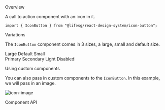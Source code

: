 
<Meta title="General/IconButton" component={IconButton} />

<Title>Icon Button</Title>

<Secondary>Overview</Secondary>

A call to action component with an icon in it.

```tsx
import { IconButton } from "@lifesg/react-design-system/icon-button";
```

<Canvas>
    <Story name="IconButton">
        <IconButton>
            <LockIcon />
        </IconButton>
    </Story>
</Canvas>

<Heading3>Variations</Heading3>

The `IconButton` component comes in 3 sizes, a large, small and default size.

<Preview>
    <Story name="Variations">
        <ContainerWrapper>
            <Container>
                <span />
                <span>Large</span>
                <span>Default</span>
                <span>Small</span>
            </Container>
            <br />
            <Container>
                <label>Primary</label>
                <IconButton sizeType="large" buttonStyle="primary">
                    <LockIcon />
                </IconButton>
                <IconButton buttonStyle="primary">
                    <LockIcon />
                </IconButton>
                <IconButton sizeType="small" buttonStyle="primary">
                    <LockIcon />
                </IconButton>
            </Container>
            <Container>
                <label>Secondary</label>
                <IconButton sizeType="large" buttonStyle="secondary">
                    <LockIcon />
                </IconButton>
                <IconButton buttonStyle="secondary">
                    <LockIcon />
                </IconButton>
                <IconButton sizeType="small" buttonStyle="secondary">
                    <LockIcon />
                </IconButton>
            </Container>
            <Container>
                <label>Light</label>
                <IconButton sizeType="large" buttonStyle="light">
                    <LockIcon />
                </IconButton>
                <IconButton buttonStyle="light">
                    <LockIcon />
                </IconButton>
                <IconButton sizeType="small" buttonStyle="light">
                    <LockIcon />
                </IconButton>
            </Container>
            <Container>
                <label>Disabled</label>
                <IconButton sizeType="large" disabled>
                    <LockIcon />
                </IconButton>
                <IconButton disabled>
                    <LockIcon />
                </IconButton>
                <IconButton sizeType="small" disabled>
                    <LockIcon />
                </IconButton>
            </Container>
        </ContainerWrapper>
    </Story>
</Preview>

<Heading3>Using custom components</Heading3>

You can also pass in custom components to the `IconButton`. In this example, we will pass in an image.

<Preview>
    <Story name="Custom components">
        <IconButton>
            <img
                src="https://cdn-icons-png.flaticon.com/128/2171/2171991.png"
                alt="icon-image"
            />
        </IconButton>
    </Story>
</Preview>

<Secondary>Component API</Secondary>

<PropsTable />
